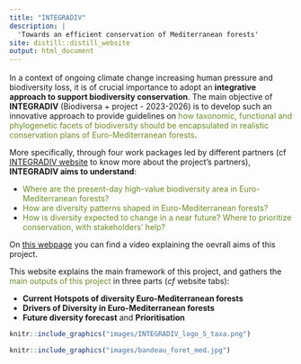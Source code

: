 ```yaml
---
title: "INTEGRADIV"
description: |
  'Towards an efficient conservation of Mediterranean forests'
site: distill::distill_website
output: html_document
---
```


<p style="font-size:12pt">

In a context of ongoing climate change increasing human pressure and biodiversity loss, it is of crucial importance to adopt an **integrative approach to support biodiversity conservation**. The main objective of **INTEGRADIV**  (Biodiversa + project - 2023-2026) is to develop such an innovative approach to provide guidelines on [how taxonomic, functional and phylogenetic facets of biodiversity should be encapsulated in realistic conservation plans of Euro-Mediterranean forests]{style="color: olivedrab;"}.

More specifically, through four work packages led by different partners (cf [INTEGRADIV website](https://www.integradiv-biodiversa.org/) to know more about the project's partners), **INTEGRADIV aims to understand**:

  - [Where are the present-day high-value biodiversity area in Euro-Mediterranean forests?]{style="color: olivedrab;"}
  - [How are diversity patterns shaped in Euro-Mediterranean forests?]{style="color: olivedrab;"}
  - [How is diversity expected to change in a near future? Where to prioritize conservation, with stakeholders' help?]{style="color: olivedrab;"}


On [this webpage](  https://www.integradiv-biodiversa.org/ressources4stakeholders) you can find a video explaining the oevrall aims of this project.


This website explains the main framework of this project, and gathers the [main outputs of this project]{style="color: olivedrab;"} in three parts (_cf_ website tabs):

  - **Current Hotspots of diversity Euro-Mediterranean forests** 
  - **Drivers of Diversity in Euro-Mediterranean forests**
  - **Future diversity forecast** and **Prioritisation**


```r

knitr::include_graphics("images/INTEGRADIV_logo_5_taxa.png")

```

```r

knitr::include_graphics("images/bandeau_foret_med.jpg")

```

